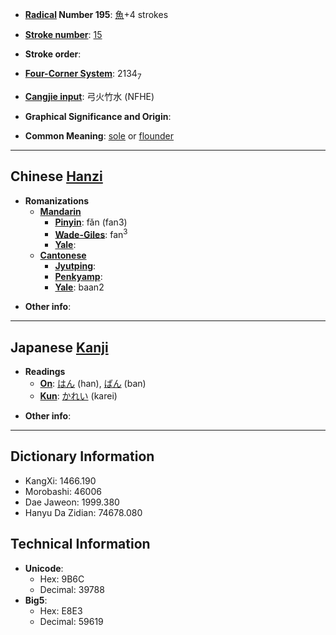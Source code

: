 * '''[[Wiktionary:Chinese radical index| Radical]] Number 195''': [[Wiktionary:Chinese radical index 魚|魚]]+4 strokes

* '''[[Wiktionary:Chinese total strokes index|Stroke number]]''': [[Wiktionary:Chinese total strokes index 15|15]]

* '''Stroke order''': 

* '''[[Wiktionary:Chinese four corner index|Four-Corner System]]''': 2134<sub>7</sub>

* '''[[Wiktionary:Chinese Cangjie index|Cangjie input]]''': 弓火竹水 (NFHE)

* '''Graphical Significance and Origin''': 

* '''Common Meaning''': [[sole]] or [[flounder]]

----

== Chinese [[Hanzi]] ==

* '''Romanizations'''
** '''[[Mandarin]]'''
*** '''[[Pinyin]]''': fǎn (fan3)
*** '''[[Wade-Giles]]''': fan<sup>3</sup>
*** '''[[Yale]]''': 
** '''[[Cantonese]]'''
*** '''[[Jyutping]]''':
*** '''[[Penkyamp]]''': 
*** '''[[Yale]]''': baan2

* '''Other info''': 

----

== Japanese [[Kanji]] ==

* '''Readings'''
** '''[[On]]''': [[はん]] (han), [[ばん]] (ban)
** '''[[Kun]]''': [[かれい]] (karei)

* '''Other info''':  

----

== Dictionary Information ==

* KangXi: 1466.190
* Morobashi: 46006
* Dae Jaweon: 1999.380
* Hanyu Da Zidian: 74678.080

== Technical Information ==

* '''Unicode''':
** Hex: 9B6C
** Decimal: 39788
* '''Big5''':
** Hex: E8E3
** Decimal: 59619